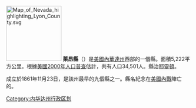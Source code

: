 {{noteTA
|1=zh-tw:郡;zh-hk:縣;zh-cn:县;
}}
{{Otheruses|萊昂縣|subject=美國內華達州的一個縣|other=同名的縣}}
[[File:Map_of_Nevada_highlighting_Lyon_County.svg|150px]]
'''萊昂縣'''（{{lang-en|Lyon County}}）是[[美國|美國]][[內華達州|內華達州]]西部的一個縣。面積5,222平方公里。根據[[美國2000年人口普查|美國2000年人口普查]]估計，共有人口34,501人。縣治[[耶靈頓_(內華達州)|耶靈頓]]。

成立於1861年11月23日，是該州最早的九個縣之一。縣名紀念在[[美國內戰|美國內戰]]陣亡的{{link-en|納薩尼爾·萊昂|Nathaniel Lyon}}。

{{Nevada}}
{{Nevada-geo-stub}}
{{DEFAULTSORT:Lyon}}
[[Category:内华达州行政区划|Category:内华达州行政区划]]